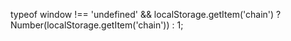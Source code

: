   typeof window !== 'undefined' && localStorage.getItem('chain')
    ? Number(localStorage.getItem('chain'))
    : 1;
